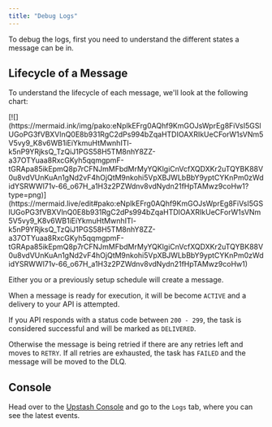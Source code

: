 ```yaml
---
title: "Debug Logs"
---
```


To debug the logs, first you need to understand the different states a message can
be in.

## Lifecycle of a Message

To understand the lifecycle of each message, we'll look at the following chart:

<Frame>
[![](https://mermaid.ink/img/pako:eNplkEFrg0AQhf9KmGOJsWprEg8FiVsI5GSlUGoPG3fVBXVlnQ0E8b931RgC2dPs994bZqaHTDIOAXRIkUeCForW1sVNm5V5vy9_K8v6WB1iEiYkmuHtMwnhITl-k5nP9YRjksQ_TzQiJ1PGS58H5TM8nhY8ZZ-a37OTYuaa8RxcGKyh5qqmgpmF-tGRApa85ikEpmQ8p7rCFNJmMFbdMrMyYQKlgiCnVcfXQDXKr2uTQYBK88V0u8vdVUnKuAn1gNd2vF4hOjQtM9nkohi5VpXBJWLbBbY9yptCYKnPm0zWdidYSRWWl71v-66_o67H_a1H3z2PZWdnv8vdNydn21fHpTAMwz9coHw1?type=png)](https://mermaid.live/edit#pako:eNplkEFrg0AQhf9KmGOJsWprEg8FiVsI5GSlUGoPG3fVBXVlnQ0E8b931RgC2dPs994bZqaHTDIOAXRIkUeCForW1sVNm5V5vy9_K8v6WB1iEiYkmuHtMwnhITl-k5nP9YRjksQ_TzQiJ1PGS58H5TM8nhY8ZZ-a37OTYuaa8RxcGKyh5qqmgpmF-tGRApa85ikEpmQ8p7rCFNJmMFbdMrMyYQKlgiCnVcfXQDXKr2uTQYBK88V0u8vdVUnKuAn1gNd2vF4hOjQtM9nkohi5VpXBJWLbBbY9yptCYKnPm0zWdidYSRWWl71v-66_o67H_a1H3z2PZWdnv8vdNydn21fHpTAMwz9coHw1)
</Frame>

Either you or a previously setup schedule will create a message.

When a message is ready for execution, it will be become `ACTIVE` and a delivery to
your API is attempted.

If you API responds with a status code between `200 - 299`, the task is
considered successful and will be marked as `DELIVERED`.

Otherwise the message is being retried if there are any retries left and moves to `RETRY`. If all retries are exhausted, the task has `FAILED` and the message will be moved to the DLQ.


## Console

Head over to the [Upstash Console](https://console.upstash.com/qstash) and go to
the `Logs` tab, where you can see the latest events.
